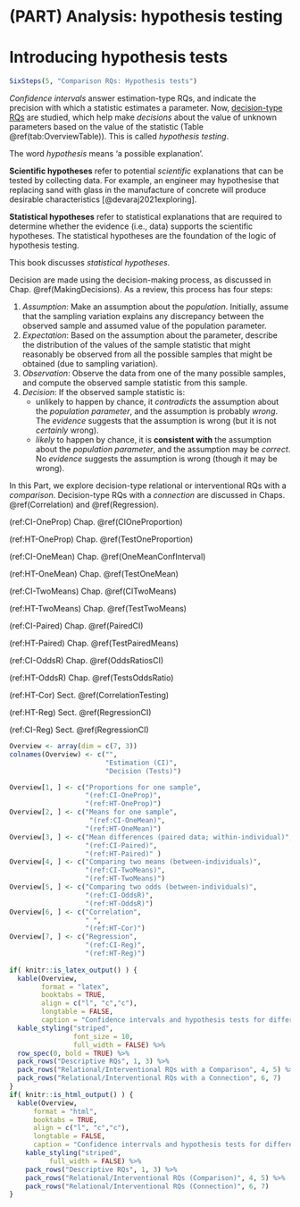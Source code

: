 # (PART) Analysis: hypothesis testing {-}


# Introducing hypothesis tests {#HTIntro}


```r
SixSteps(5, "Comparison RQs: Hypothesis tests")
```

*Confidence intervals* answer estimation-type RQs, and indicate the precision with which a statistic estimates a parameter.
Now, [decision-type RQs](#TypesOfRQs) are studied, which help make *decisions* about the value of unknown parameters based on the value of the statistic (Table \@ref(tab:OverviewTable)).
This is called *hypothesis testing*.


::: {.tipBox .tip data-latex="{iconmonstr-info-6-240.png}"}
The word *hypothesis* means 'a possible explanation'.

**Scientific hypotheses** refer to potential *scientific* explanations that can be tested by collecting data.
For example, an engineer may hypothesise that replacing sand with glass in the manufacture of concrete will produce desirable characteristics [@devaraj2021exploring].\smallskip

**Statistical hypotheses** refer to statistical explanations that are required to determine whether the evidence (i.e., data) supports the scientific hypotheses.
The statistical hypotheses are the foundation of the logic of hypothesis testing. 

This book discusses *statistical hypotheses*.
:::


Decision are made using the decision-making process, as discussed in Chap. \@ref(MakingDecisions).
As a review, this process has four steps:

1. *Assumption*: 
   Make an assumption about the *population*.
   Initially, assume that the sampling variation explains any discrepancy between the observed sample and assumed value of the population parameter.
2. *Expectation*: 
   Based on the assumption about the parameter, describe the distribution of the values of the sample statistic that might reasonably be observed from all the possible samples that might be obtained (due to sampling variation).
3. *Observation*:
   Observe the data from one of the many possible samples, and compute the
observed sample statistic from this sample.
4. *Decision*: If the observed sample statistic is:
    - unlikely to happen by chance, it *contradicts* the assumption about the *population parameter*, and the assumption is probably *wrong*.
			The *evidence* suggests that the assumption is wrong (but it is not *certainly* wrong).
    - *likely* to happen by chance, it is **consistent with** the assumption about the *population parameter*, and the assumption may be *correct*.
			No *evidence* suggests the assumption is wrong (though it may be wrong).


In this Part, we explore decision-type relational or interventional RQs with a *comparison*.
Decision-type RQs with a *connection* are discussed in Chaps. \@ref(Correlation) and \@ref(Regression).


(ref:CI-OneProp) Chap. \@ref(CIOneProportion)

(ref:HT-OneProp) Chap. \@ref(TestOneProportion)

(ref:CI-OneMean) Chap. \@ref(OneMeanConfInterval)

(ref:HT-OneMean) Chap. \@ref(TestOneMean)

(ref:CI-TwoMeans) Chap. \@ref(CITwoMeans)

(ref:HT-TwoMeans) Chap. \@ref(TestTwoMeans)

(ref:CI-Paired) Chap. \@ref(PairedCI)

(ref:HT-Paired) Chap. \@ref(TestPairedMeans)

(ref:CI-OddsR) Chap. \@ref(OddsRatiosCI)

(ref:HT-OddsR) Chap. \@ref(TestsOddsRatio)


(ref:HT-Cor) Sect. \@ref(CorrelationTesting)

(ref:HT-Reg) Sect. \@ref(RegressionCI)

(ref:CI-Reg) Sect. \@ref(RegressionCI)

```r
Overview <- array(dim = c(7, 3))
colnames(Overview) <- c("",
                        "Estimation (CI)",
                        "Decision (Tests)")

Overview[1, ] <- c("Proportions for one sample",
                   "(ref:CI-OneProp)",
                   "(ref:HT-OneProp)")
Overview[2, ] <- c("Means for one sample",
                    "(ref:CI-OneMean)",
                   "(ref:HT-OneMean)")
Overview[3, ] <- c("Mean differences (paired data; within-individual)",
                   "(ref:CI-Paired)",
                   "(ref:HT-Paired)" )
Overview[4, ] <- c("Comparing two means (between-individuals)",
                   "(ref:CI-TwoMeans)",
                   "(ref:HT-TwoMeans)")
Overview[5, ] <- c("Comparing two odds (between-individuals)", 
                   "(ref:CI-OddsR)",
                   "(ref:HT-OddsR)")
Overview[6, ] <- c("Correlation", 
                   " ",
                   "(ref:HT-Cor)")
Overview[7, ] <- c("Regression", 
                   "(ref:CI-Reg)",
                   "(ref:HT-Reg)")
  
if( knitr::is_latex_output() ) {
  kable(Overview,
        format = "latex",
        booktabs = TRUE,
        align = c("l", "c","c"),
        longtable = FALSE,
        caption = "Confidence intervals and hypothesis tests for different situations") %>%
  kable_styling("striped", 
                font_size = 10,
                full_width = FALSE) %>%
  row_spec(0, bold = TRUE) %>%
  pack_rows("Descriptive RQs", 1, 3) %>%
  pack_rows("Relational/Interventional RQs with a Comparison", 4, 5) %>%
  pack_rows("Relational/Interventional RQs with a Connection", 6, 7)
}
if( knitr::is_html_output() ) {
  kable(Overview,
      format = "html",
      booktabs = TRUE,
      align = c("l", "c","c"),
      longtable = FALSE,
      caption = "Confidence interrvals and hypothesis tests for different situations") %>%
    kable_styling("striped", 
		  full_width = FALSE) %>%
    pack_rows("Descriptive RQs", 1, 3) %>%
    pack_rows("Relational/Interventional RQs (Comparison)", 4, 5) %>%
    pack_rows("Relational/Interventional RQs (Connection)", 6, 7)
}
```



